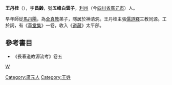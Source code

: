 '''王丹桂'''（{{bd|？||？|catIdx=W王}}），字'''昌齡'''，號'''五峰白雲子'''，[[利州|利州]]（今[[四川省|四川省]][[廣元市|廣元市]]）人。

早年師從[[馬鈺|馬丹陽]]，為[[全真教|全真教]]弟子，隱居於神清洞。王丹桂主張[[儒|儒]][[道|道]][[釋|釋]]三教同源。工於詞，有《[[草堂集|草堂集]]》一卷，收入《[[道藏|道藏]]》太平部。

== 參考書目 ==
*《長春道教源流考》卷五
[[category:元朝道士|W]]
[[Category:廣元人|Category:廣元人]]
[[Category:王姓|Category:王姓]]